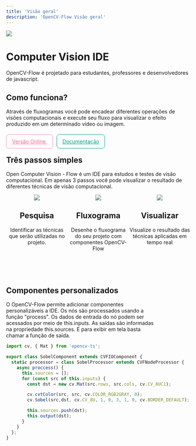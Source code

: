 ```yaml
---
title: 'Visão geral'
description: 'OpenCV-Flow Visão geral'
---
```


<style scoped>
.top {'{'}
    padding: 80px 40px; 
    margin: 0 0 70px  0; 
    background-color: #eeeeee
}
.topcontent {'{'}
    width: 100%; 
    max-width: 1400px; 
    margin: 0 auto; 
    display: flex;
}
.topleft, .topright {'{'}
    flex: 1
}
.topimg {'{'}
    -webkit-transform: scale(0.9) perspective(800px)
    rotateY(+41deg) rotateX(5deg) rotate(2deg);
    transform: scale(1) perspective(800px) rotateY(+41deg)
    rotateX(5deg) rotate(2deg);
}
@media only screen and (max-width: 780px) {'{'}
  .topcontent {'{'}
    flex-direction: column;
  }
  .topleft {'{'}
    margin-left: 13%;
    width: 80%;
    text-align: center;
    margin-bottom: 40px;
  }
}
</style>

<div class="top">
    <div class="topcontent">
        <div class="topleft">
            <div class="topimg">
                <img src="../assets/samples/bg_remove.webp" />
            </div>
        </div>
        <div class="topright">
            <div class="work-text-full">
            <div class="work-text">
                <h1>Computer Vision IDE</h1>
                <p>
                    OpenCV-Flow é projetado para estudantes, professores e desenvolvedores de javascript.
                </p>
                <h2>Como funciona?</h2>
                <p>
                    Através de fluxogramas você pode encadear 
                    diferentes operações de visões computacionais
                    e execute seu fluxo para visualizar o efeito
                    produzido em um determinado vídeo ou imagem.
                </p>
                <br />
                <a href="https://online.opencvflow.org/" style="background-color: #fff; padding:10px 15px; border-radius:8px; border:1px solid rgb(244, 143, 177); color: rgb(236, 106, 150);  margin-right: 10px;">
                    Versão Online
                </a>
                <a href="/pt/overview" style="background-color: #fff; padding:10px 15px; border-radius:8px; border:1px solid rgb(0, 156, 130); color: rgb(0, 156, 130);">
                    Documentação
                </a>
            </div>
            </div>
        </div>
    </div>
</div>


<style scoped>
.steps {'{'}
    width: 100%; max-width: 1400px; margin: 0 auto; padding: 0 24px;
}
.stepheader {'{'}
    width: 40%; 
    margin-bottom: 30px;
}
@media only screen and (max-width: 780px) {'{'}
    .stepheader {'{'}
        width: 100%; 
    }
}
</style>

<div class="steps">
<div class="stepheader">

## Três passos simples

Open Computer Vision - Flow é um IDE para estudos e testes de visão computacional. 
Em apenas 3 passos você pode visualizar o resultado de diferentes técnicas de visão computacional.

</div>

<div style="display: flex; flex-direction: row; margin-bottom: 80px; text-align: center">
    <div style="flex: 1">
        <div style="width: 40%; margin: 0 auto; ">
            <img src="../assets/pesquisa.webp" />
        </div>
        <h2>Pesquisa</h2>
        <p>Identificar as técnicas que serão utilizadas no projeto.</p>
    </div>
    <div style="flex: 1">
        <div style="width: 40%; margin: 0 auto; ">
            <img src="../assets/fluxo.webp" />
        </div>
        <h2>Fluxograma</h2>
        <p>Desenhe o fluxograma do seu projeto com componentes OpenCV-Flow</p>
    </div>
    <div style="flex: 1">
        <div style="width: 40%; margin: 0 auto; ">
            <img src="../assets/visualizar.webp" />
        </div>
        <h2>Visualizar</h2>
        <p>Visualize o resultado das técnicas aplicadas em tempo real</p>
    </div>
</div>


<style scoped>
.components {'{'}
    display: flex;
    flex-direction: row;
}
.compleft, .compright {'{'}
    flex: 1
}
@media only screen and (max-width: 780px) {'{'}
    .components {'{'}
        flex-direction: column;
    }
    .compleft {'{'}
        margin-bottom: 20px;
    }
}
</style>


<div class="components">
    <div class="compleft">
        <h2>Componentes personalizados</h2>
        <p style="padding-right: 100px">
            O OpenCV-Flow permite adicionar componentes personalizáveis a IDE. 
            Os nós são processados usando a função "process". 
            Os dados de entrada do nó podem ser acessados por meio de this.inputs. 
            As saídas são informadas na propriedade this.sources. 
            E para exibir em tela basta chamar a função de saída.
        </p>
    </div>
    
<div class="compright">

```typescript
import cv, { Mat } from 'opencv-ts';

export class SobelComponent extends CVFIOComponent {
  static processor = class SobelProcessor extends CVFNodeProcessor {
    async proccess() {
      this.sources = [];
      for (const src of this.inputs) {
        const dst = new cv.Mat(src.rows, src.cols, cv.CV_8UC1);

        cv.cvtColor(src, src, cv.COLOR_RGB2GRAY, 0);
        cv.Sobel(src,dst, cv.CV_8U, 1, 0, 3, 1, 0, cv.BORDER_DEFAULT);

        this.sources.push(dst);
        this.output(dst);
      }
    }
  };
}
```

</div>
</div>

</div>

